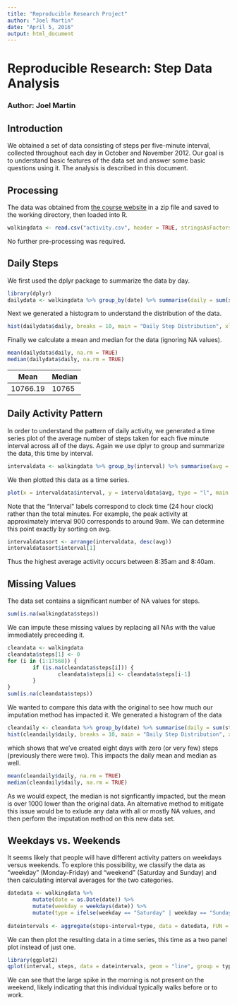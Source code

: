 ```yaml
---
title: "Reproducible Research Project"
author: "Joel Martin"
date: "April 5, 2016"
output: html_document
---
```


# Reproducible Research: Step Data Analysis
### Author: Joel Martin

## Introduction

We obtained a set of data consisting of steps per five-minute interval, collected throughout each day in October and November 2012. Our goal is to understand basic features of the data set and answer some basic questions using it. The analysis is described in this document.

## Processing

The data was obtained from [the course website](https://d396qusza40orc.cloudfront.net/repdata%2Fdata%2Factivity.zip) in a zip file and saved to the working directory, then loaded into R. 

```r
walkingdata <- read.csv("activity.csv", header = TRUE, stringsAsFactors = FALSE)
```

No further pre-processing was required.

## Daily Steps

We first used the dplyr package to summarize the data by day. 

```r
library(dplyr)
dailydata <- walkingdata %>% group_by(date) %>% summarise(daily = sum(steps))
```

Next we generated a histogram to understand the distribution of the data. 

```r
hist(dailydata$daily, breaks = 10, main = "Daily Step Distribution", xlab = "Steps")
```

Finally we calculate a mean and median for the data (ignoring NA values).

```r
mean(dailydata$daily, na.rm = TRUE)
median(dailydata$daily, na.rm = TRUE)
```
Mean    |Median
------- |--------
10766.19|10765

## Daily Activity Pattern

In order to understand the pattern of daily activity, we generated a time series plot of the average number of steps taken for each five minute interval across all of the days. Again we use dplyr to group and summarize the data, this time by interval.

```r
intervaldata <- walkingdata %>% group_by(interval) %>% summarise(avg = mean(steps, na.rm = TRUE))
```

We then plotted this data as a time series.

```r
plot(x = intervaldata$interval, y = intervaldata$avg, type = "l", main = "Daily Activity", xlab = "Interval", ylab = "Steps During Interval")
```

Note that the "Interval" labels correspond to clock time (24 hour clock) rather than the total minutes. For example, the peak activity at approximately interval 900 corresponds to around 9am. We can determine this point exactly by sorting on avg. 

```r
intervaldatasort <- arrange(intervaldata, desc(avg))
intervaldatasort$interval[1]
```

Thus the highest average activity occurs between 8:35am and 8:40am.

## Missing Values

The data set contains a significant number of NA values for steps.

```r
sum(is.na(walkingdata$steps))
```

We can impute these missing values by replacing all NAs with the value immediately preceeding it. 

```r
cleandata <- walkingdata
cleandata$steps[1] <- 0
for (i in (1:17568)) {
        if (is.na(cleandata$steps[i])) {
                cleandata$steps[i] <- cleandata$steps[i-1]
        }
}
sum(is.na(cleandata$steps))
```

We wanted to compare this data with the original to see how much our imputation method has impacted it. We generated a histogram of the data

```r
cleandaily <- cleandata %>% group_by(date) %>% summarise(daily = sum(steps))
hist(cleandaily$daily, breaks = 10, main = "Daily Step Distribution", xlab = "Steps")
```

which shows that we've created eight days with zero (or very few) steps (previously there were two). This impacts the daily mean and median as well. 

```r
mean(cleandaily$daily, na.rm = TRUE)
median(cleandaily$daily, na.rm = TRUE)
```

As we would expect, the median is not signficantly impacted, but the mean is over 1000 lower than the original data. An alternative method to mitigate this issue would be to exlude any data with all or mostly NA values, and then perform the imputation method on this new data set. 

## Weekdays vs. Weekends

It seems likely that people will have different activity patters on weekdays versus weekends. To explore this possibility, we classify the data as "weekday" (Monday-Friday) and "weekend" (Saturday and Sunday) and then calculating interval averages for the two categories. 

```r
datedata <- walkingdata %>% 
        mutate(date = as.Date(date)) %>% 
        mutate(weekday = weekdays(date)) %>% 
        mutate(type = ifelse(weekday == "Saturday" | weekday == "Sunday", "weekend","weekday"))
        
dateintervals <- aggregate(steps~interval+type, data = datedata, FUN = function (x) {mean(x,na.rm=T)})
```

We can then plot the resulting data in a time series, this time as a two panel plot instead of just one. 

```r
library(ggplot2)
qplot(interval, steps, data = dateintervals, geom = "line", group = type) + facet_grid(type~.)
```

We can see that the large spike in the morning is not present on the weekend, likely indicating that this individual typically walks before or to work. 







